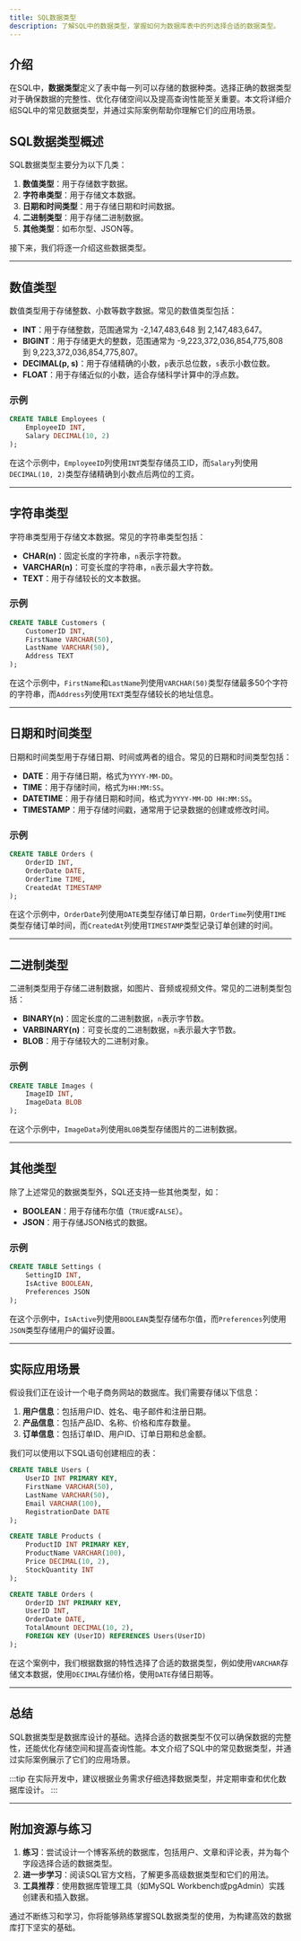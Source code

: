 ```yaml
---
title: SQL数据类型
description: 了解SQL中的数据类型，掌握如何为数据库表中的列选择合适的数据类型。
---
```


## 介绍

在SQL中，**数据类型**定义了表中每一列可以存储的数据种类。选择正确的数据类型对于确保数据的完整性、优化存储空间以及提高查询性能至关重要。本文将详细介绍SQL中的常见数据类型，并通过实际案例帮助你理解它们的应用场景。

## SQL数据类型概述

SQL数据类型主要分为以下几类：

1. **数值类型**：用于存储数字数据。
2. **字符串类型**：用于存储文本数据。
3. **日期和时间类型**：用于存储日期和时间数据。
4. **二进制类型**：用于存储二进制数据。
5. **其他类型**：如布尔型、JSON等。

接下来，我们将逐一介绍这些数据类型。

---

## 数值类型

数值类型用于存储整数、小数等数字数据。常见的数值类型包括：

- **INT**：用于存储整数，范围通常为 -2,147,483,648 到 2,147,483,647。
- **BIGINT**：用于存储更大的整数，范围通常为 -9,223,372,036,854,775,808 到 9,223,372,036,854,775,807。
- **DECIMAL(p, s)**：用于存储精确的小数，`p`表示总位数，`s`表示小数位数。
- **FLOAT**：用于存储近似的小数，适合存储科学计算中的浮点数。

### 示例

```sql
CREATE TABLE Employees (
    EmployeeID INT,
    Salary DECIMAL(10, 2)
);
```

在这个示例中，`EmployeeID`列使用`INT`类型存储员工ID，而`Salary`列使用`DECIMAL(10, 2)`类型存储精确到小数点后两位的工资。

---

## 字符串类型

字符串类型用于存储文本数据。常见的字符串类型包括：

- **CHAR(n)**：固定长度的字符串，`n`表示字符数。
- **VARCHAR(n)**：可变长度的字符串，`n`表示最大字符数。
- **TEXT**：用于存储较长的文本数据。

### 示例

```sql
CREATE TABLE Customers (
    CustomerID INT,
    FirstName VARCHAR(50),
    LastName VARCHAR(50),
    Address TEXT
);
```

在这个示例中，`FirstName`和`LastName`列使用`VARCHAR(50)`类型存储最多50个字符的字符串，而`Address`列使用`TEXT`类型存储较长的地址信息。

---

## 日期和时间类型

日期和时间类型用于存储日期、时间或两者的组合。常见的日期和时间类型包括：

- **DATE**：用于存储日期，格式为`YYYY-MM-DD`。
- **TIME**：用于存储时间，格式为`HH:MM:SS`。
- **DATETIME**：用于存储日期和时间，格式为`YYYY-MM-DD HH:MM:SS`。
- **TIMESTAMP**：用于存储时间戳，通常用于记录数据的创建或修改时间。

### 示例

```sql
CREATE TABLE Orders (
    OrderID INT,
    OrderDate DATE,
    OrderTime TIME,
    CreatedAt TIMESTAMP
);
```

在这个示例中，`OrderDate`列使用`DATE`类型存储订单日期，`OrderTime`列使用`TIME`类型存储订单时间，而`CreatedAt`列使用`TIMESTAMP`类型记录订单创建的时间。

---

## 二进制类型

二进制类型用于存储二进制数据，如图片、音频或视频文件。常见的二进制类型包括：

- **BINARY(n)**：固定长度的二进制数据，`n`表示字节数。
- **VARBINARY(n)**：可变长度的二进制数据，`n`表示最大字节数。
- **BLOB**：用于存储较大的二进制对象。

### 示例

```sql
CREATE TABLE Images (
    ImageID INT,
    ImageData BLOB
);
```

在这个示例中，`ImageData`列使用`BLOB`类型存储图片的二进制数据。

---

## 其他类型

除了上述常见的数据类型外，SQL还支持一些其他类型，如：

- **BOOLEAN**：用于存储布尔值（`TRUE`或`FALSE`）。
- **JSON**：用于存储JSON格式的数据。

### 示例

```sql
CREATE TABLE Settings (
    SettingID INT,
    IsActive BOOLEAN,
    Preferences JSON
);
```

在这个示例中，`IsActive`列使用`BOOLEAN`类型存储布尔值，而`Preferences`列使用`JSON`类型存储用户的偏好设置。

---

## 实际应用场景

假设我们正在设计一个电子商务网站的数据库。我们需要存储以下信息：

1. **用户信息**：包括用户ID、姓名、电子邮件和注册日期。
2. **产品信息**：包括产品ID、名称、价格和库存数量。
3. **订单信息**：包括订单ID、用户ID、订单日期和总金额。

我们可以使用以下SQL语句创建相应的表：

```sql
CREATE TABLE Users (
    UserID INT PRIMARY KEY,
    FirstName VARCHAR(50),
    LastName VARCHAR(50),
    Email VARCHAR(100),
    RegistrationDate DATE
);

CREATE TABLE Products (
    ProductID INT PRIMARY KEY,
    ProductName VARCHAR(100),
    Price DECIMAL(10, 2),
    StockQuantity INT
);

CREATE TABLE Orders (
    OrderID INT PRIMARY KEY,
    UserID INT,
    OrderDate DATE,
    TotalAmount DECIMAL(10, 2),
    FOREIGN KEY (UserID) REFERENCES Users(UserID)
);
```

在这个案例中，我们根据数据的特性选择了合适的数据类型，例如使用`VARCHAR`存储文本数据，使用`DECIMAL`存储价格，使用`DATE`存储日期等。

---

## 总结

SQL数据类型是数据库设计的基础。选择合适的数据类型不仅可以确保数据的完整性，还能优化存储空间和提高查询性能。本文介绍了SQL中的常见数据类型，并通过实际案例展示了它们的应用场景。

:::tip
在实际开发中，建议根据业务需求仔细选择数据类型，并定期审查和优化数据库设计。
:::

---

## 附加资源与练习

1. **练习**：尝试设计一个博客系统的数据库，包括用户、文章和评论表，并为每个字段选择合适的数据类型。
2. **进一步学习**：阅读SQL官方文档，了解更多高级数据类型和它们的用法。
3. **工具推荐**：使用数据库管理工具（如MySQL Workbench或pgAdmin）实践创建表和插入数据。

通过不断练习和学习，你将能够熟练掌握SQL数据类型的使用，为构建高效的数据库打下坚实的基础。